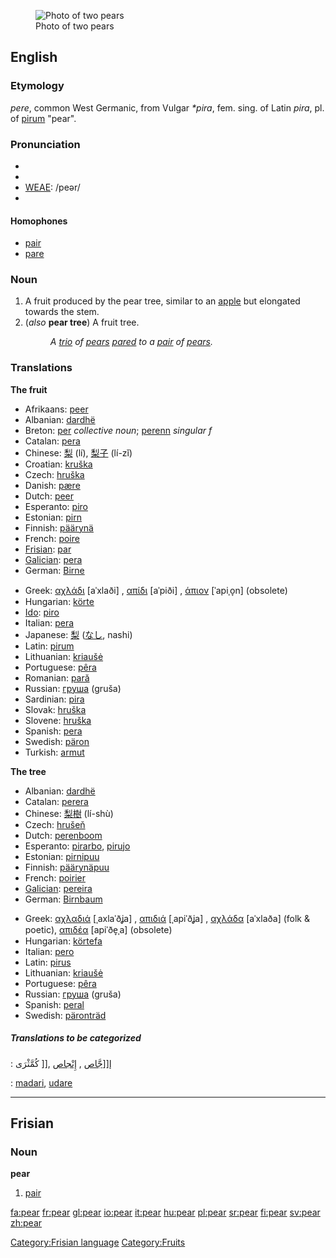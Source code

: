 [[Image:Pears.jpg|thumb|Photo of two pears]]
==English==

===Etymology===
{{OE.}} ''pere'', common West Germanic, from Vulgar {{L.}} ''*pira'', fem. sing. of Latin ''pira'', pl. of [[pirum]] "pear".

===Pronunciation===
{{wikipedia}}
* {{AHD|pâr}}
* {{IPA|/peə/}}
*[[w:WEAE|WEAE]]: /peər/  
* {{SAMPA|/pe@(r)/}}

====Homophones====
{{Commons}}
*[[pair]]
*[[pare]]

===Noun===
{{en-noun-reg}}

# A fruit produced by the pear tree, similar to an [[apple]] but elongated towards the stem.
# (''also'' '''pear tree''') A fruit tree.
#:''A [[trio]] of [[pear]]s [[pare]]d to a [[pair]] of [[pear]]s.''

===Translations===
'''The fruit'''
{{top}}
*Afrikaans: [[peer]]
*Albanian: [[dardhë]] {{f}}
*Breton: [[per]] ''collective noun''; [[perenn]] ''singular f''
*Catalan: [[pera]] {{f}}
*Chinese: [[梨]] (lí), [[梨子]] (lí-zǐ)
*Croatian: [[kruška]] {{f}}
*Czech: [[hruška]] {{f}}
*Danish: [[pære]]
*Dutch: [[peer]] {{f}}
*Esperanto: [[piro]]
*Estonian: [[pirn]]
*Finnish: [[päärynä]]
*French: [[poire]] {{f}}
*[[Frisian]]: [[par]]
*[[Galician]]: [[pera]] {{f}}
*German: [[Birne]] {{f}}
{{mid}}
*Greek: [[αχλάδι]] [aˈxlaði] {{n}}, [[απίδι]] [aˈpiði] {{n}}, [[άπιον]] [ˈapiˌo̞n] {{n}} (obsolete)
*Hungarian: [[körte]]
*[[Ido]]: [[piro]]
*Italian: [[pera]] {{f}}
*Japanese: [[梨]] ([[なし]], nashi)
*Latin: [[pirum]] {{n}}
*Lithuanian: [[kriaušė]] {{f}}
*Portuguese: [[pêra]]
*Romanian: [[pară]] {{f}}
*Russian: [[груша]] (gruša) {{f}}
*Sardinian: [[pira]] {{f}}
*Slovak: [[hruška]] {{f}}
*Slovene: [[hruška]] {{f}}
*Spanish: [[pera]] {{f}}
*Swedish: [[päron]] {{n}}
*Turkish: [[armut]]
{{bottom}}

'''The tree'''
{{top}}
*Albanian: [[dardhë]] {{f}}
*Catalan: [[perera]] {{f}}
*Chinese: [[梨樹]] (lí-shù)
*Czech: [[hrušeň]] {{f}}
*Dutch: [[perenboom]] {{m}}
*Esperanto: [[pirarbo]], [[pirujo]]
*Estonian: [[pirnipuu]]
*Finnish: [[päärynäpuu]]
*French: [[poirier]] {{m}}
*[[Galician]]: [[pereira]] {{f}}
*German: [[Birnbaum]] {{m}}
{{mid}}
*Greek: [[αχλαδιά]] [ˌaxlaˈðʝa] {{f}}, [[απιδιά]] [ˌapiˈðʝa] {{f}}, [[αχλάδα]] [aˈxlaða] {{f}} (folk & poetic), [[απιδέα]] [apiˈðe̞ˌa] {{f}} (obsolete)
*Hungarian: [[körte]][[fa]]
*Italian: [[pero]] {{m}}
*Latin: [[pirus]] {{m}}
*Lithuanian: [[kriaušė]] {{f}}
*Portuguese: [[pêra]]
*Russian: [[груша]] (gruša) {{f}}
*Spanish: [[peral]] {{m}}
*Swedish: [[päronträd]]
{{bottom}}

=====Translations to be categorized=====
{{checktrans}}

{{ttbc|Arabic}}: [[إ[[جَّاص]]  , [[إِنْجاص]]  ,[[ كُمَّثْرَى

{{ttbc|Basque}}: [[madari]], [[udare]]

----

==Frisian==

===Noun===
'''pear'''

# [[pair]]

[[Category:Frisian language]]
[[Category:Fruits]]

[[fa:pear]]
[[fr:pear]]
[[gl:pear]]
[[io:pear]]
[[it:pear]]
[[hu:pear]]
[[pl:pear]]
[[sr:pear]]
[[fi:pear]]
[[sv:pear]]
[[zh:pear]]